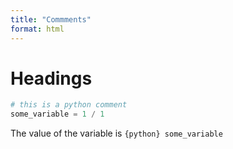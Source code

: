 ```yaml
---
title: "Commments"
format: html
---
```


# Headings <!-- HTML comments can go anywhere 

- bullet

- point

- list

-->

```python
# this is a python comment
some_variable = 1 / 1
```


The value of the variable is `{python} some_variable`